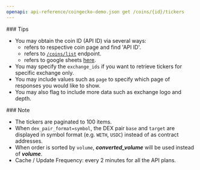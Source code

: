 ```yaml
---
openapi: api-reference/coingecko-demo.json get /coins/{id}/tickers
---
```


<Tip>
  ### Tips

  - You may obtain the coin ID (API ID) via several ways:
    - refers to respective coin page and find 'API ID'.
    - refers to [`/coins/list`](<https://docs.coingecko.com/v3.0.1/reference/coins-list>) endpoint.
    - refers to google sheets [here](https://docs.google.com/spreadsheets/d/1wTTuxXt8n9q7C4NDXqQpI3wpKu1_5bGVmP9Xz0XGSyU/edit?usp=sharing).
  - You may specify the `exchange_ids` if you want to retrieve tickers for specific exchange only.
  - You may include values such as  `page` to specify which page of responses you would like to show.
  - You may also flag to include more data such as exchange logo and depth.
</Tip>

<Note>
  ### Note

  - The tickers are paginated to 100 items.
  - When `dex_pair_format=symbol`, the DEX pair `base` and `target` are displayed in symbol format (e.g. `WETH`, `USDC`) instead of as contract addresses.
  - When order is sorted by `volume`, ***converted\_volume*** will be used instead of ***volume***.
  - Cache / Update Frequency: every 2 minutes for all the API plans.
</Note>